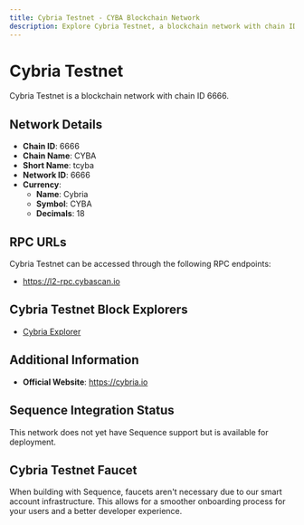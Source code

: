 ```yaml
--- 
title: Cybria Testnet - CYBA Blockchain Network
description: Explore Cybria Testnet, a blockchain network with chain ID 6666. Learn about its native currency, Cybria, and how to interact with the network.
---
```


# Cybria Testnet

Cybria Testnet is a blockchain network with chain ID 6666.

## Network Details

- **Chain ID**: 6666
- **Chain Name**: CYBA
- **Short Name**: tcyba
- **Network ID**: 6666
- **Currency**: 
  - **Name**: Cybria
  - **Symbol**: CYBA
  - **Decimals**: 18

## RPC URLs

Cybria Testnet can be accessed through the following RPC endpoints:

- https://l2-rpc.cybascan.io

## Cybria Testnet Block Explorers

- [Cybria Explorer](https://explorer.cybascan.io)

## Additional Information

- **Official Website**: https://cybria.io

## Sequence Integration Status

This network does not yet have Sequence support but is available for deployment.

## Cybria Testnet Faucet

When building with Sequence, faucets aren't necessary due to our smart account infrastructure. This allows for a smoother onboarding process for your users and a better developer experience.
